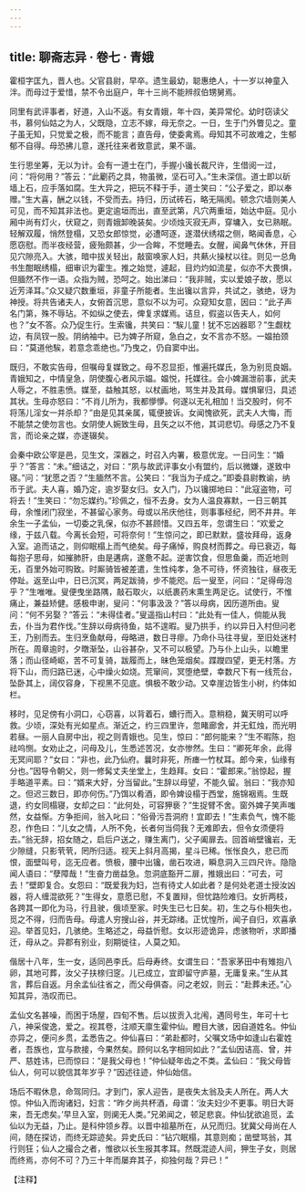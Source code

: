 ```yaml
---
---
---
```

title: 聊斋志异 · 卷七 · 青娥
---

霍桓字匡九，晋人也。父官县尉，早卒。遗生最幼，聪惠绝人，十一岁以神童入泮。而母过于爱惜，禁不令出庭户，年十三尚不能辨叔伯甥舅焉。

同里有武评事者，好道，入山不返。有女青娥，年十四，美异常伦。幼时窃读父书，慕何仙姑之为人，父既隐，立志不嫁，母无奈之。一日，生于门外瞥见之。童子虽无知，只觉爱之极，而不能言；直告母，使委禽焉。母知其不可故难之，生郁郁不自得。母恐拂儿意，遂托往来者致意武，果不谐。

生行思坐筹，无以为计。会有一道士在门，手握小镵长裁尺许，生借阅一过，问：“将何用？”答云：“此劚药之具，物虽微，坚石可入。”生未深信。道士即以斫墙上石，应手落如腐。生大异之，把玩不释于手，道士笑曰：“公子爱之，即以奉赠。”生大喜，酬之以钱，不受而去。持归，历试砖石，略无隔阂。顿念穴墙则美人可见，而不知其非法也。更定逾垣而出，直至武第，凡穴两重垣，始达中庭。见小厢中尚有灯火，伏窥之，则青娥卸晚装矣。少顷烛灭寂无声，穿墉入，女已熟眠。轻解双履，悄然登榻，又恐女郎惊觉，必遭呵逐，遂潜伏绣褶之侧，略闻香息，心愿窃慰。而半夜经营，疲殆颇甚，少一合眸，不觉睡去。女醒，闻鼻气休休，开目见穴隙亮入。大骇，暗中拔关轻出，敲窗唤家人妇，共爇火操杖以往。则见一总角书生酣眠绣榻，细审识为霍生。推之始觉，遽起，目灼灼如流星，似亦不大畏惧，但腼然不作一语。众指为贼，恐呵之。始出涕曰：“我非贼，实以爱娘子故，愿以近芳泽耳。”众又疑穴数重垣，非童子所能者。生出镵以言异，共试之，骇绝，讶为神授。将共告诸夫人，女俯首沉思，意似不以为可。众窥知女意，因曰：“此子声名门第，殊不辱玷。不如纵之使去，俾复求媒焉。诘旦，假盗以告夫人，如何也？”女不答。众乃促生行。生索镵，共笑曰：“騃儿童！犹不忘凶器耶？”生觑枕边，有凤钗一股。阴纳袖中。已为婢子所窥，急白之，女不言亦不怒。一媪拍颈曰：“莫道他騃，若意念乖绝也。”乃曳之，仍自窦中出。

既归，不敢实告母，但嘱母复媒致之。母不忍显拒，惟遍托媒氏，急为别觅良姻。青娥知之，中情皇急，阴使腹心者风示媪。媪悦，托媒往。会小婢漏泄前事，武夫人辱之，不胜恚愤。媒至，益触其怒，以杖画地，骂生并及其母。媒惧窜归，具述其状。生母亦怒曰：“不肖儿所为，我都懜懜。何遂以无礼相加！当交股时，何不将荡儿淫女一并杀却？”由是见其亲属，辄便披诉。女闻愧欲死，武夫人大悔，而不能禁之使勿言也。女阴使人婉致生母，且矢之以不他，其词悲切。母感之乃不复言，而论亲之媒，亦遂辍矣。

会秦中欧公宰是邑，见生文，深器之，时召入内署，极意优宠。一日问生：“婚乎？”答言：“未。”细诘之，对曰：“夙与故武评事女小有盟约，后以微嫌，遂致中寝。”问：“犹愿之否？”生腼然不言。公笑曰：“我当为子成之。”即委县尉教谕，纳币于武。夫人喜，婚乃定，逾岁娶女归。女入门，乃以镵掷地曰：“此寇盗物，可将去！”生笑曰：“勿忘媒约。”珍佩之，恒不去身。女为人温良寡默，一日三朝其母，余惟闭门寂坐，不甚留心家务。母或以吊庆他往，则事事经纪，罔不井井。年余生一子孟仙，一切委之乳保，似亦不甚顾惜。又四五年，忽谓生曰：“欢爱之缘，于兹八载。今离长会短，可将奈何！”生惊问之，即已默默，盛妆拜母，返身入室。追而诘之，则仰眠榻上而气绝矣。母子痛悼，购良材而葬之。母已衰迈，每每抱子思母，如摧肺肝，由是遘病，遂惫不起。逆害饮食，但思鱼羹，而近地则无，百里外始可购致。时厮骑皆被差遣，生性纯孝，急不可待，怀资独往，昼夜无停趾。返至山中，日已沉冥，两足跋骑，步不能咫。后一叟至，问曰：“足得毋泡乎？”生唯唯。叟便曳坐路隅，敲石取火，以纸裹药末熏生两足讫。试使行，不惟痛止，兼益矫健。感极申谢，叟问：“何事汲汲？”答以母病，因历道所由。叟问：“何不另娶？”答云：“未得佳者。”叟遥指山村曰：“此处有一佳人，倘能从我去，仆当为君作伐。”生辞以母病待鱼，姑不遑暇。叟乃拱手，约以异日入村但问老王，乃别而去。生归烹鱼献母，母略进，数日寻瘳。乃命仆马往寻叟，至旧处迷村所在。周章逾时，夕暾渐坠，山谷甚杂，又不可以极望。乃与仆上山头，以瞻里落；而山径崎岖，苦不可复骑，跋履而上，昧色笼烟矣。蹀躞四望，更无村落。方将下山，而归路已迷，心中燥火如烧。荒窜间，冥堕绝壁，幸数尺下有一线荒台，坠卧其上，阔仅容身，下视黑不见底。惧极不敢少动。又幸崖边皆生小树，约体如栏。

移时，见足傍有小洞口，心窃喜，以背着石，螬行而入。意稍稳，冀天明可以呼救。少顷，深处有光如星点。渐近之，约三四里许，忽睹廊舍，并无釭烛，而光明若昼。一丽人自房中出，视之则青娥也。见生，惊曰：“郎何能来？”生不暇陈，抱祛呜恻。女劝止之，问母及儿，生悉述苦况，女亦惨然。生曰：“卿死年余，此得无冥间耶？”女曰：“非也，此乃仙府。曩时非死，所瘗一竹杖耳。郎今来，仙缘有分也。”因导令朝父，则一修髯丈夫坐堂上，生趋拜。女曰：“霍郎来。”翁惊起，握手略道平素。曰：“婿来大好，分当留此。”生辞以母望，不能久留。翁曰：“我亦知之。但迟三数日，即亦何伤。”乃饵以肴酒，即令婢设榻于西堂，施锦裀焉。生既退，约女同榻寝，女却之曰：“此何处，可容狎亵？”生捉臂不舍。窗外婢子笑声嗤然，女益惭。方争拒间，翁入叱曰：“俗骨污吾洞府！宜即去！”生素负气，愧不能忍，作色曰：“儿女之情，人所不免，长者何当伺我？无难即去，但令女须便将去。”翁无辞，招女随之，启后户送之，赚生离门，父子阖扉去。回首峭壁镵岩，无少隙缝，只影茕茕，罔所归适。视天上斜月高揭，星斗已稀。怅怅良久，悲已而恨，面壁叫号，迄无应者。愤极，腰中出镵，凿石攻进，瞬息洞入三四尺许。隐隐闻人语曰：“孽障哉！”生奋力凿益急。忽洞底豁开二扉，推娥出曰：“可去，可去！”壁即复合。女怨曰：“既爱我为妇，岂有待丈人如此者？是何处老道士授汝凶器，将人缠混欲死？”生得女，意愿已慰，不复置辩，但忧路险难归。女折两枝，各跨其一即化为马，行且驶，俄顷至家。时失生已七日矣。初，生之与仆相失也，觅之不得，归而告母。母遣人穷搜山谷，并无踪绪。正忧惶所，闻子自归，欢喜承迎。举首见妇，几骇绝。生略述之，母益忻慰。女以形迹诡异，虑骇物听，求即播迁，母从之。异郡有别业，刻期徙往，人莫之知。

偕居十八年，生一女，适同邑李氏。后母寿终。女谓生曰：“吾家茅田中有雉抱八卵，其地可葬，汝父子扶榇归窆。儿已成立，宜即留守庐墓，无庸复来。”生从其言，葬后自返。月余孟仙往省之，而父母俱杳。问之老奴，则云：“赴葬未还。”心知其异，浩叹而已。

孟仙文名甚噪，而困于场屋，四旬不售。后以拔贡入北闱，遇同号生，年可十七八，神采俊逸，爱之。视其卷，注顺天廪生霍仲仙。瞪目大骇，因自道姓名。仲仙亦异之，便问乡贯，孟悉告之。仲仙喜曰：“弟赴都时，父嘱文场中如逢山右霍姓者，吾族也，宜与款接，今果然矣。顾何以名字相同如此？”孟仙因诘高、曾，并严、慈姓讳，已而惊曰：“是我父母也！”仲仙疑年齿之不类。孟仙曰：“我父母皆仙人，何可以貌信其年岁乎？”因述往迹，仲仙始信。

场后不暇休息，命驾同归。才到门，家人迎告，是夜失太翁及夫人所在。两人大惊。仲仙入而询诸妇，妇言：“昨夕尚共杯酒，母谓：‘汝夫妇少不更事。明日大哥来，吾无虑矣。’早旦入室，则阒无人类。”兄弟闻之，顿足悲哀。仲仙犹欲追觅，孟仙以为无益，乃止。是科仲领乡荐。以晋中祖墓所在，从兄而归。犹冀父母尚在人间，随在探访，而终无踪迹矣。异史氏曰：“钻穴眠榻，其意则痴；凿壁骂翁，其行则狂；仙人之撮合之者，惟欲以长生报其孝耳。然既混迹人间，狎生子女，则居而终焉，亦何不可？乃三十年而屡弃其子，抑独何哉？异已！”

【注释】

